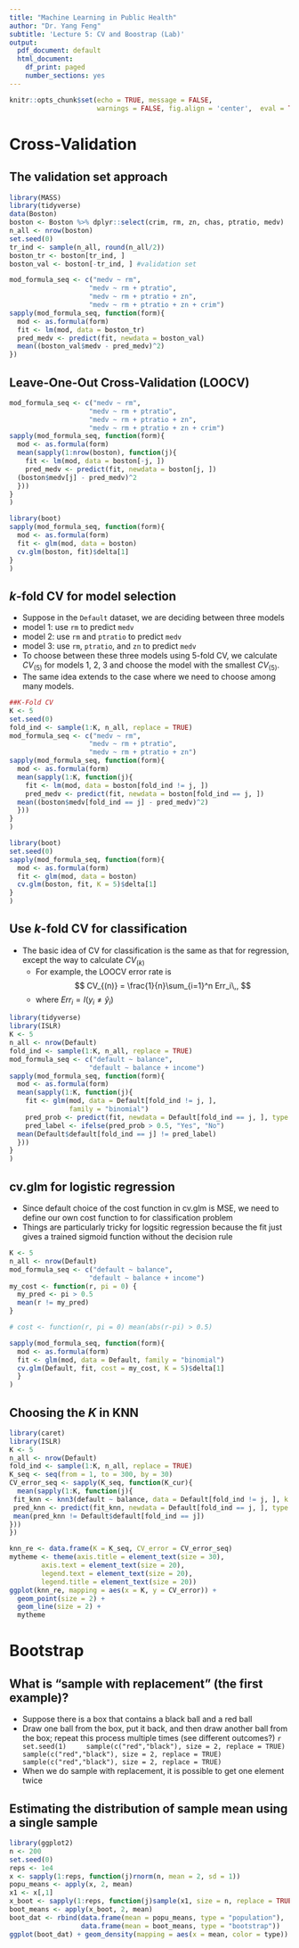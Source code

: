 ```yaml
---
title: "Machine Learning in Public Health"
author: "Dr. Yang Feng"
subtitle: 'Lecture 5: CV and Boostrap (Lab)'
output:
  pdf_document: default
  html_document:
    df_print: paged
    number_sections: yes
---
```


```r
knitr::opts_chunk$set(echo = TRUE, message = FALSE,
                      warnings = FALSE, fig.align = 'center',  eval = TRUE)
```

# Cross-Validation
## The validation set approach


```r
library(MASS)
library(tidyverse)
data(Boston)
boston <- Boston %>% dplyr::select(crim, rm, zn, chas, ptratio, medv)
n_all <- nrow(boston)
set.seed(0)
tr_ind <- sample(n_all, round(n_all/2))
boston_tr <- boston[tr_ind, ]
boston_val <- boston[-tr_ind, ] #validation set
```


```r
mod_formula_seq <- c("medv ~ rm",
                    "medv ~ rm + ptratio",
                    "medv ~ rm + ptratio + zn",
                    "medv ~ rm + ptratio + zn + crim")
sapply(mod_formula_seq, function(form){
  mod <- as.formula(form)
  fit <- lm(mod, data = boston_tr)
  pred_medv <- predict(fit, newdata = boston_val)
  mean((boston_val$medv - pred_medv)^2)
})
```


## Leave-One-Out Cross-Validation (LOOCV)

```r
mod_formula_seq <- c("medv ~ rm",
                    "medv ~ rm + ptratio",
                    "medv ~ rm + ptratio + zn",
                    "medv ~ rm + ptratio + zn + crim")
sapply(mod_formula_seq, function(form){
  mod <- as.formula(form)
  mean(sapply(1:nrow(boston), function(j){
    fit <- lm(mod, data = boston[-j, ])
    pred_medv <- predict(fit, newdata = boston[j, ])
  (boston$medv[j] - pred_medv)^2
  }))
}
)
```

```r
library(boot)
sapply(mod_formula_seq, function(form){
  mod <- as.formula(form)
  fit <- glm(mod, data = boston)
  cv.glm(boston, fit)$delta[1]
}
)
```


## $k$-fold CV for model selection

- Suppose in the `Default` dataset, we are deciding between three models 
- model 1: use `rm` to predict `medv`
- model 2: use `rm` and `ptratio` to predict `medv`
- model 3: use `rm`, `ptratio`, and `zn` to predict `medv`
- To choose between these three models using 5-fold CV, we calculate $CV_{(5)}$ for models 1, 2, 3 and choose the model with the smallest $CV_{(5)}$. 
- The same idea extends to the case where we need to choose among many models.  


```r
##K-Fold CV
K <- 5
set.seed(0)
fold_ind <- sample(1:K, n_all, replace = TRUE)
mod_formula_seq <- c("medv ~ rm",
                    "medv ~ rm + ptratio",
                    "medv ~ rm + ptratio + zn")
sapply(mod_formula_seq, function(form){
  mod <- as.formula(form)
  mean(sapply(1:K, function(j){
    fit <- lm(mod, data = boston[fold_ind != j, ])
    pred_medv <- predict(fit, newdata = boston[fold_ind == j, ])
  mean((boston$medv[fold_ind == j] - pred_medv)^2)
  }))
}
)
```


```r
library(boot)
set.seed(0)
sapply(mod_formula_seq, function(form){
  mod <- as.formula(form)
  fit <- glm(mod, data = boston)
  cv.glm(boston, fit, K = 5)$delta[1]
}
)
```

## Use $k$-fold CV for classification 

- The basic idea of CV for classification is the same as that for regression, except the way to calculate $CV_{(k)}$
    + For example, the LOOCV error rate is 
$$
CV_{(n)} = \frac{1}{n}\sum_{i=1}^n Err_i\,,
$$
    + where $Err_i = I(y_i \neq \hat y_i)$

```r
library(tidyverse)
library(ISLR)
K <- 5
n_all <- nrow(Default)
fold_ind <- sample(1:K, n_all, replace = TRUE)
mod_formula_seq <- c("default ~ balance",
                    "default ~ balance + income")
sapply(mod_formula_seq, function(form){
  mod <- as.formula(form)
  mean(sapply(1:K, function(j){
    fit <- glm(mod, data = Default[fold_ind != j, ],
               family = "binomial")
    pred_prob <- predict(fit, newdata = Default[fold_ind == j, ], type = "response")
    pred_label <- ifelse(pred_prob > 0.5, "Yes", "No")
  mean(Default$default[fold_ind == j] != pred_label)
  }))
}
)
```


## cv.glm for logistic regression
\vspace{-0.1in}
- Since default choice of the cost function in cv.glm is MSE, we need to define our own cost function to for classification problem
- Things are particularly tricky for logsitic regression because the fit just gives a trained sigmoid function without the decision rule

```r
K <- 5
n_all <- nrow(Default)
mod_formula_seq <- c("default ~ balance",
                    "default ~ balance + income")
my_cost <- function(r, pi = 0) {
  my_pred <- pi > 0.5
  mean(r != my_pred)
}

# cost <- function(r, pi = 0) mean(abs(r-pi) > 0.5)

sapply(mod_formula_seq, function(form){
  mod <- as.formula(form)
  fit <- glm(mod, data = Default, family = "binomial")
  cv.glm(Default, fit, cost = my_cost, K = 5)$delta[1]
  }
)
```


## Choosing the $K$ in KNN

```r
library(caret)
library(ISLR)
K <- 5
n_all <- nrow(Default)
fold_ind <- sample(1:K, n_all, replace = TRUE)
K_seq <- seq(from = 1, to = 300, by = 30)
CV_error_seq <- sapply(K_seq, function(K_cur){
  mean(sapply(1:K, function(j){
 fit_knn <- knn3(default ~ balance, data = Default[fold_ind != j, ], k = K_cur)
 pred_knn <- predict(fit_knn, newdata = Default[fold_ind == j, ], type = "class")
 mean(pred_knn != Default$default[fold_ind == j])
}))
})
```

```r
knn_re <- data.frame(K = K_seq, CV_error = CV_error_seq)
mytheme <- theme(axis.title = element_text(size = 30),
        axis.text = element_text(size = 20),
        legend.text = element_text(size = 20),
        legend.title = element_text(size = 20))
ggplot(knn_re, mapping = aes(x = K, y = CV_error)) +
  geom_point(size = 2) +
  geom_line(size = 2) +
  mytheme
```



# Bootstrap

## What is "sample with replacement" (the first example)?

- Suppose there is a box that contains a [black]{color="blue"} ball and a [red]{color="blue"} ball
- Draw one ball from the box, put it back, and then draw another ball from the box; repeat this process multiple times (see different outcomes?)
    ```r
    set.seed(1)
    sample(c("red","black"), size = 2, replace = TRUE)
    sample(c("red","black"), size = 2, replace = TRUE)
    sample(c("red","black"), size = 2, replace = TRUE)
    ```
- When we do sample with replacement, it is possible to get one element twice


## Estimating the distribution of sample mean using a single sample
```r
library(ggplot2)
n <- 200
set.seed(0)
reps <- 1e4
x <- sapply(1:reps, function(j)rnorm(n, mean = 2, sd = 1))
popu_means <- apply(x, 2, mean)
x1 <- x[,1]
x_boot <- sapply(1:reps, function(j)sample(x1, size = n, replace = TRUE))
boot_means <- apply(x_boot, 2, mean)
boot_dat <- rbind(data.frame(mean = popu_means, type = "population"),
                  data.frame(mean = boot_means, type = "bootstrap"))
ggplot(boot_dat) + geom_density(mapping = aes(x = mean, color = type))
```


